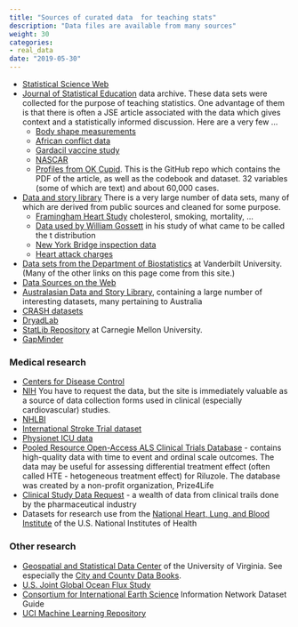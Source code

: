 ```yaml
---
title: "Sources of curated data  for teaching stats"
description: "Data files are available from many sources"
weight: 30
categories:
- real_data
date: "2019-05-30"
---
```




* [Statistical Science Web](http://www.statsci.org/datasets.html) 
* [Journal of Statistical Education](http://jse.amstat.org/jse_data_archive.htm) data archive. These data sets were collected for the purpose of teaching statistics. One advantage of them is that there is often a JSE article associated with the data  which gives context and a statistically informed discussion. Here are a very few ...
    * [Body shape measurements](http://jse.amstat.org/v11n2/datasets.heinz.html)
    * [African conflict data](http://jse.amstat.org/v20n3/delzell.pdf)
    * [Gardacil vaccine study](http://jse.amstat.org/v19n1/barat.pdf)
    * [NASCAR](http://jse.amstat.org/v14n3/datasets.winner.html)
    * [Profiles from OK Cupid](https://github.com/rudeboybert/JSE_OkCupid). This  is the GitHub repo which contains the PDF of the article, as well  as the codebook and dataset. 32 variables (some of which are text) and about 60,000 cases.
* [Data and story library](https://dasl.datadescription.com/)  There is a very large number of data sets, many of which are derived from public sources and cleaned for some purpose.
    * [Framingham Heart Study](https://dasl.datadescription.com/datafile/framingham/?_sfm_cases=1104+59943&sort_order=_sfm_cases+desc+num&sf_paged=3) cholesterol, smoking, mortality, ...
    * [Data used by William Gossett](https://dasl.datadescription.com/datafile/fingers-and-heights/?_sfm_cases=1104+59943&sort_order=_sfm_cases+desc+num&sf_paged=2) in his study of what came to be called the t distribution
    * [New York Bridge inspection data](https://dasl.datadescription.com/datafile/new-york-bridges-2016)
    * [Heart attack charges](https://dasl.datadescription.com/datafile/heart-attack-charges/?_sfm_cases=1104+59943&sort_order=_sfm_cases+desc+num)
* [Data sets from the Department of Biostatistics](http://biostat.mc.vanderbilt.edu/wiki/Main/DataSets) at Vanderbilt University. (Many of the other links on  this page  come from this site.)
* [Data Sources on the Web](http://mran.revolutionanalytics.com/documents/data) 
* [Australasian Data and Story Library](http://www.statsci.org/data/), containing a large number of interesting datasets, many pertaining to Australia
* [CRASH datasets](https://ctu-app.lshtm.ac.uk/freebird) 
* [DryadLab](http://datadryad.org) 
* [StatLib Repository](http://lib.stat.cmu.edu/datasets) at Carnegie Mellon University. 
* [GapMinder](http://www.gapminder.org/data)

### Medical research 

* [Centers for Disease Control](http://www.cdc.gov/scientific.htm) 
* [NIH](https://biolincc.nhlbi.nih.gov/home/) You have to request the data, but the site is immediately valuable as a source of data collection forms used in clinical (especially cardiovascular) studies.
* [NHLBI](https://biolincc.nhlbi.nih.gov/studies) 
* [International Stroke Trial dataset](http://datashare.is.ed.ac.uk/handle/10283/128) 
* [Physionet ICU data](http://mimic.physionet.org/about/mimic) 
* [Pooled Resource Open-Access ALS Clinical Trials Database](https://nctu.partners.org/ProACT)  - contains high-quality data with time to event and ordinal scale outcomes.  The data may be useful for assessing differential treatment effect (often called HTE - hetogeneous treatment effect) for Riluzole.  The database was created by a non-profit organization, Prize4Life
* [Clinical Study Data Request](https://clinicalstudydatarequest.com)  - a wealth of data from clinical trails done by the pharmaceutical industry
* Datasets for research use from the [National Heart, Lung, and Blood Institute](https://biolincc.nhlbi.nih.gov/home/)  of the U.S. National Institutes of Health


### Other research

* [Geospatial and Statistical Data Center](http://fisher.lib.virginia.edu)  of the University of Virginia. See especially the [City and County Data Books](http://fisher.lib.virginia.edu/ccdb). 
* [U.S. Joint Global Ocean Flux Study](http://usjgofs.whoi.edu) 
* [Consortium for International Earth Science](http://www.ciesin.org/datasets/dataset-home.html)  Information Network Dataset Guide
* [UCI Machine Learning Repository](http://www.ics.uci.edu/~mlearn/MLSummary.html) 










